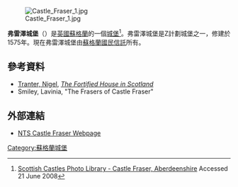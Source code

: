 [[File:Castle_Fraser_1.jpg|thumb]]

'''弗雷澤城堡'''（'''{{lang-en|Castle Fraser}}'''）是[[英國|英國]][[蘇格蘭|蘇格蘭]]的一個[[城堡|城堡]]<ref>[http://www.rampantscotland.com/castles/blcastles_fraser.htm Scottish Castles Photo Library - Castle Fraser, Aberdeenshire] {{Wayback|url=http://www.rampantscotland.com/castles/blcastles_fraser.htm |date=20210609012805 }} Accessed 21 June 2008</ref>。弗雷澤城堡是Z計劃城堡之一，修建於1575年。現在弗雷澤城堡由[[蘇格蘭國民信託|蘇格蘭國民信託]]所有。
==參考資料==
{{Reflist}}
* [[Tranter,_Nigel|Tranter, Nigel]], ''[[The_Fortified_House_in_Scotland|The Fortified House in Scotland]]''
* Smiley, Lavinia, "The Frasers of Castle Fraser"
==外部連結==
{{Commons category|Castle Fraser}}
* [https://web.archive.org/web/20070220002812/http://www.nts.org.uk/Property/16/ NTS Castle Fraser Webpage]
[[Category:蘇格蘭城堡|Category:蘇格蘭城堡]]